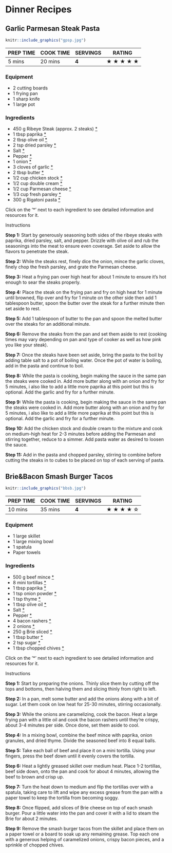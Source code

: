 # Dinner Recipes

## Garlic Parmesan Steak Pasta {-}

<div class="custom-image2">
```{r i1, echo=FALSE}
knitr::include_graphics("gpsp.jpg")
```
</div>

| **PREP TIME** | **COOK TIME** | **SERVINGS** | **RATING** |
|---------------|---------------|--------------|------------|
| 5 mins        | 20 mins       | **4**        |★ ★ ★ ★ ★ |

<div class="recipe-columns">

<div class="equipment">
### Equipment {-}
- 2 cutting boards
- 1 frying pan
- 1 sharp knife
- 1 large pot
</div>

<div class="ingredients">
### Ingredients {-}
- 450 g Ribeye Steak (approx. 2 steaks) [*](https://www.publix.com/pd/ribeye-steaks-boneless-thin-sliced-publix-usda-choice-beef/RIO-PCI-119976?origin=search3)
- 1 tbsp paprika [*](https://www.publix.com/pd/publix-paprika-ground/RIO-PCI-123196?origin=search1)
- 2 tbsp olive oil [*](https://www.publix.com/pd/publix-olive-oil-extra-virgin/RIO-PCI-103897?origin=search1)
- 2 tsp dried parsley [*](https://www.publix.com/pd/publix-parsley-flakes/RIO-PCI-111166?origin=search1)
- Salt [*](https://www.publix.com/pd/morton-salt/RIO-PCI-103677?origin=search9)
- Pepper [*](https://www.publix.com/pd/publix-black-pepper-ground/RIO-PCI-110488?origin=search1)
- 1 onion [*](https://www.publix.com/pd/white-onions-jumbo/RIO-PCI-107142?origin=search3)
- 3 cloves of garlic [*](https://www.publix.com/pd/garlic/RIO-PCI-107127?origin=search1)
- 2 tbsp butter [*](https://www.publix.com/pd/land-o-lakes-salted-butter-sticks/RIO-PCI-112640?origin=search2)
- 1/2 cup chicken stock [*](https://www.publix.com/pd/swanson-unsalted-chicken-stock/RIO-PCI-134444?origin=search1)
- 1/2 cup double cream [*](https://www.publix.com/pd/devon-cream-double-cream-english/RIO-PCI-114706?origin=search1)
- 1/2 cup Parmesan cheese [*](https://www.publix.com/pd/publix-parmesan-fancy-shredded-cheese/RIO-PCI-132616?origin=search6)
- 1/3 cup fresh parsley [*](https://www.publix.com/pd/thats-tasty-italian-parsley/RIO-PCI-574065?origin=search4)
- 300 g Rigatoni pasta [*](https://www.publix.com/pd/ronzoni-rigatoni-pasta-16-oz-large-ribbed-tubes-non-gmo/RIO-PCI-100730?origin=search4)
</div>

</div>

Click on the '*' next to each ingredient to see detailed information and resources for it.

<div class="instructions">
<p class="instruction-header">Instructions</p>
**Step 1:**
Start by generously seasoning both sides of the ribeye steaks with paprika, dried parsley, salt, and pepper. Drizzle with olive oil and rub the seasonings into the meat to ensure even coverage. Set aside to allow the flavors to penetrate the steak.

**Step 2:**
While the steaks rest, finely dice the onion, mince the garlic cloves, finely chop the fresh parsley, and grate the Parmesan cheese.

**Step 3:**
Heat a frying pan over high heat for about 1 minute to ensure it’s hot enough to sear the steaks properly.

**Step 4:**
Place the steak on the frying pan and fry on high heat for 1 minute until browned, flip over and fry for 1 minute on the other side then add 1 tablespoon butter, spoon the butter over the steak for a further minute then set aside to rest.

**Step 5:**
Add 1 tablespoon of butter to the pan and spoon the melted butter over the steaks for an additional minute.

**Step 6:**
Remove the steaks from the pan and set them aside to rest (cooking times may vary depending on pan and type of cooker as well as how pink you like your steak).

**Step 7:**
Once the steaks have been set aside, bring the pasta to the boil by adding table salt to a pot of boiling water. Once the pot of water is boiling, add in the pasta and continue to boil.

**Step 8:**
While the pasta is cooking, begin making the sauce in the same pan the steaks were cooked in. Add more butter along with an onion and fry for 5 minutes, i also like to add a little more paprika at this point but this is optional. Add the garlic and fry for a further minute.

**Step 9:**
While the pasta is cooking, begin making the sauce in the same pan the steaks were cooked in. Add more butter along with an onion and fry for 5 minutes, i also like to add a little more paprika at this point but this is optional. Add the garlic and fry for a further minute.

**Step 10:**
Add the chicken stock and double cream to the mixture and cook on medium-high heat for 2-3 minutes before adding the Parmesan and stirring together, reduce to a simmer. Add pasta water as desired to loosen the sauce.

**Step 11:**
Add in the pasta and chopped parsley, stirring to combine before cutting the steaks in to cubes to be placed on top of each serving of pasta.
</div>

## Brie&Bacon Smash Burger Tacos {-}

<div class="custom-image2">
```{r i2, echo=FALSE}
knitr::include_graphics("bbsb.jpg")
```
</div>

| **PREP TIME** | **COOK TIME** | **SERVINGS** | **RATING** |
|---------------|---------------|--------------|------------|
| 10 mins       | 35 mins       | **4**        |★ ★ ★ ★ ☆ |

<div class="recipe-columns">

<div class="equipment">
### Equipment {-}
- 1 large skillet
- 1 large mixing bowl
- 1 spatula
- Paper towels
</div>

<div class="ingredients">
### Ingredients {-}
- 500 g beef mince [*](https://www.publix.com/pd/lean-ground-beef-burgers-7-fat-publix-beef-usda-inspected/RIO-PCI-117504?origin=search13)
- 8 mini tortillas [*](https://www.publix.com/pd/mission-flour-tortillas-street-tacos/RIO-PCI-563292?origin=search12)
- 1 tbsp paprika [*](https://www.publix.com/pd/publix-paprika-ground/RIO-PCI-123196?origin=search1)
- 1 tsp onion powder [*](https://www.publix.com/pd/publix-onion-powder/RIO-PCI-111136?origin=search1)
- 1 tsp thyme [*](https://www.publix.com/pd/thats-tasty-thyme/RIO-PCI-574066?origin=search2)
- 1 tbsp olive oil [*](https://www.publix.com/pd/publix-olive-oil-extra-virgin/RIO-PCI-103897?origin=search1)
- Salt [*](https://www.publix.com/pd/morton-salt/RIO-PCI-103677?origin=search9)
- Pepper [*](https://www.publix.com/pd/publix-black-pepper-ground/RIO-PCI-110488?origin=search1)
- 4 bacon rashers [*](https://www.publix.com/pd/hormel-black-label-bacon-original/RIO-PCI-117322?origin=search3)
- 2 onions [*](https://www.publix.com/pd/white-onions-jumbo/RIO-PCI-107142?origin=search3)
- 250 g Brie sliced [*](https://www.publix.com/pd/publix-deli-brie-cheese-imported-round/RIO-PCI-174121?origin=search5)
- 1 tbsp butter [*](https://www.publix.com/pd/land-o-lakes-salted-butter-sticks/RIO-PCI-112640?origin=search2)
- 2 tsp sugar [*](https://www.publix.com/pd/publix-sugar-pure-granulated-extra-fine/RIO-PCI-143101?origin=search1)
- 1 tbsp chopped chives [*](https://www.publix.com/pd/thats-tasty-chives/RIO-PCI-574073?origin=search2)
</div>

</div>

Click on the '*' next to each ingredient to see detailed information and resources for it.

<div class="instructions">
<p class="instruction-header">Instructions</p>
**Step 1:**
Start by preparing the onions. Thinly slice them by cutting off the tops and bottoms, then halving them and slicing thinly from right to left.

**Step 2:**
In a pan, melt some butter and add the onions along with a bit of sugar. Let them cook on low heat for 25-30 minutes, stirring occasionally.

**Step 3:**
While the onions are caramelizing, cook the bacon. Heat a large frying pan with a little oil and cook the bacon rashers until they’re crispy, about 3-4 minutes per side. Once done, set them aside to cool.

**Step 4:**
In a mixing bowl, combine the beef mince with paprika, onion granules, and dried thyme. Divide the seasoned beef into 8 equal balls.

**Step 5:**
Take each ball of beef and place it on a mini tortilla. Using your fingers, press the beef down until it evenly covers the tortilla.

**Step 6:**
Heat a lightly greased skillet over medium heat. Place 1-2 tortillas, beef side down, onto the pan and cook for about 4 minutes, allowing the beef to brown and crisp up.

**Step 7:**
Turn the heat down to medium and flip the tortillas over with a spatula, taking care to lift and wipe any excess grease from the pan with a paper towel to keep the tortilla from becoming soggy.

**Step 8:**
Once flipped, add slices of Brie cheese on top of each smash burger. Pour a little water into the pan and cover it with a lid to steam the Brie for about 2 minutes.

**Step 9:**
Remove the smash burger tacos from the skillet and place them on a paper towel or a board to soak up any remaining grease. Top each one with a generous helping of caramelized onions, crispy bacon pieces, and a sprinkle of chopped chives.

</div>